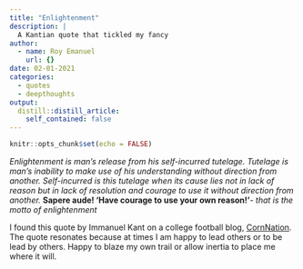 ```yaml
---
title: "Enlightenment"
description: |
  A Kantian quote that tickled my fancy
author:
  - name: Roy Emanuel
    url: {}
date: 02-01-2021
categories:
  - quotes
  - deepthoughts
output:
  distill::distill_article:
    self_contained: false
---
```



```r
knitr::opts_chunk$set(echo = FALSE)
```

*Enlightenment is man's release from his self-incurred
 tutelage. Tutelage is man's inability to make use of his
 understanding without direction from another. Self-incurred is this
 tutelage when its cause lies not in lack of reason but in lack of
 resolution and courage to use it without direction from
 another.* **Sapere aude! 'Have courage to use your own reason!'**- *that is
 the motto of enlightenment*

I found this quote by Immanuel Kant on a college football blog,
[CornNation](https://www.cornnation.com/2021/1/19/22238660/hey-rube). The
quote resonates because at times I am happy to lead others or to be
lead by others. Happy to blaze my own trail or allow inertia to place
me where it will.

